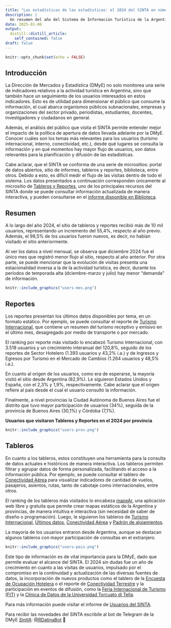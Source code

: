 ```yaml
---
title: "Las estadísticas de las estadísticas: el 2024 del SINTA en números"
description: |
  Un resumen del año del Sistema de Información Turística de la Argentina a partir de los usuarios que lo visitaron
date: 2025-01-06
output:
  distill::distill_article:
    self_contained: false
draft: false
---
```



```r
knitr::opts_chunk$set(echo = FALSE)
```

## Introducción

La Dirección de Mercados y Estadística (DMyE) no solo monitorea una serie de indicadores relativos a la actividad turística en Argentina, sino que también hace un seguimiento de los usuarios interesados en estos indicadores. Esto es de utilidad para dimensionar el público que consume la información, el cual abarca organismos públicos subnacionales, empresas y organizaciones del sector privado, periodistas, estudiantes, docentes, investigadores y ciudadanos en general.

Además, el análisis del público que visita el SINTA permite entender mejor el impacto de la política de apertura de datos llevada adelante por la DMyE. Conocer cuáles son los temas más relevantes para los usuarios (turismo internacional, interno, conectividad, etc.), desde qué lugares se consulta la información y en qué momentos hay mayor flujo de usuarios, son datos relevantes para la planificación y difusión de las estadísticas.

Cabe aclarar, que el SINTA se conforma de una serie de micrositios: portal de datos abiertos, sitio de informes, tableros y reportes, biblioteca, entre otros. Debido a esto, es difícil medir el flujo de las visitas dentro de todo el sistema. Los datos presentados a continuación corresponden únicamente al micrositio de [Tableros y Reportes](https://tableros.yvera.tur.ar/), uno de los principales recursos del SINTA donde se puede consultar información actualizada de manera interactiva, y pueden consultarse en el [informe disponible en Biblioteca](https://tableros.yvera.tur.ar/recursos/biblioteca/usuarios_sinta_2024.pdf).


## Resumen

A lo largo del año 2024, el sitio de tableros y reportes recibió más de 10 mil usuarios, representando un incremento del 55,4%, respecto al año previo. Además, el 98,5% de los usuarios fueron nuevos, es decir, no habían visitado el sitio anteriormente.

Al ver los datos a nivel mensual, se observa que diciembre 2024 fue el único mes que registró menor flujo al sitio, respecto al año anterior. Por otra parte, se puede mencionar que la evolución de visitas presenta una estacionalidad inversa a la de la actividad turística, es decir, durante los períodos de temporada alta (dciembre-marzo y julio) hay menor "demanda" de información.

```r
knitr::include_graphics("users-mes.png")
```


## Reportes

Los reportes presentan los últimos datos disponibles por tema, en un formato estático. Por ejemplo, se puede consultar el reporte de [Turismo Internacional](https://tableros.yvera.tur.ar/internacional.html), que contiene un resumen del turismo receptivo y emisivo en el último mes, desagregado por medio de transporte o por mercado.

El ranking por reporte más visitado lo encabezó Turismo Internacional, con 3.518 usuarios y un crecimiento interanual del 120,8%, seguido de los reportes de Sector Hotelero (1.393 usuarios y 43,2% i.a.) y de Ingresos y Egresos por Turismo en el Mercado de Cambios (1.264 usuarios y 48,5% i.a.).

En cuanto al origen de los usuarios, como era de esperarse, la mayoría visitó el sitio desde Argentina (82,9%). Le siguieron Estados Unidos y España, con el 2,3% y 1,9%, respectivamente. Cabe aclarar que el origen refiere al país desde el cual el usuario consultó la información.

Finalmente, a nivel provincias la Ciudad Autónoma de Buenos Aires fue el distrito que tuvo mayor participación de usuarios (34%), seguida de la provincia de Buenos Aires (30,1%) y Córdoba (7,1%).

**Usuarios que visitaron Tableros y Reportes en el 2024 por provincia**

```r
knitr::include_graphics("users-prov.png")
```

## Tableros

En cuanto a los tableros, estos constituyen una herramienta para la consulta de datos actuales e históricos de manera interactiva. Los tableros permiten filtrar y agrupar datos de forma personalizada, facilitando el acceso a la información pública. Por ejemplo, se puede consultar el tablero de [Conectividad Aérea](https://tableros.yvera.tur.ar/conectividad/) para visualizar indicadores de cantidad de vuelos, pasajeros, asientos, rutas, tanto de cabotaje como internacionales, entre otros.

El ranking de los tableros más visitados lo encabeza [mapeAr](https://tableros.yvera.tur.ar/mapeAr/), una aplicación web libre y gratuita que permite crear mapas estáticos de la Argentina y provincias, de manera intuitiva e interactiva (sin necesidad de saber de diseño o programación). Luego, le siguieron los tableros de [Turismo Internacional](https://tableros.yvera.tur.ar/turismo_internacional/), [Últimos datos](https://tableros.yvera.tur.ar/tablero_ultimos_datos/), [Conectividad Aérea](https://tableros.yvera.tur.ar/conectividad/) y [Padrón de alojamientos](https://tableros.yvera.tur.ar/puna/).

La mayoría de los usuarios entraron desde Argentina, aunque se destacan algunos tableros con mayor participación de consultas en el extranjero.

```r
knitr::include_graphics("users-pais.png")
```

Este tipo de información es de vital importancia para la DMyE, dado que permite evaluar el alcance del SINTA. El 2024 sin dudas fue un año de crecimiento en cuanto a las visitas de usuarios, impulsado por el compromiso en la continuidad y actualización de las diversas fuentes de datos, la incorporación de nuevos productos como el tablero de la [Encuesta de Ocupación Hotelera](https://tableros.yvera.tur.ar/tablero_eoh/) o el reporte de [Conectividad Terrestre](https://tableros.yvera.tur.ar/conectividad_terrestre.html) y la participación en eventos de difusión, como la [Feria Internacional de Turismo (FIT)](https://bitacora.yvera.tur.ar/posts/2024-10-03-la-DMyE-expuso-el-sinta-en-la-fit-2024/) y la [Clínica de Datos de la Universidad Torcuato di Tella](https://bitacora.yvera.tur.ar/posts/2024-08-27-la-subsecretara-de-turismo-particip-del-simposio-de-datos-de-la-universidad-torcuato-di-tella/).

Para más información puede visitar el informe de [Usuarios del SINTA](https://tableros.yvera.tur.ar/recursos/biblioteca/usuarios_sinta_2024.pdf).

::: {.infobox}
Para recibir las novedades del SINTA escribíle al bot de Telegram de la DMyE <a href='https://bitacora.yvera.tur.ar/posts/2022-09-08-sintia/' target='_blank'>*SintIA*</a>: <a href='https://t.me/RDatinaBot' target='_blank'>@RDatinaBot</a> 🤖
:::
